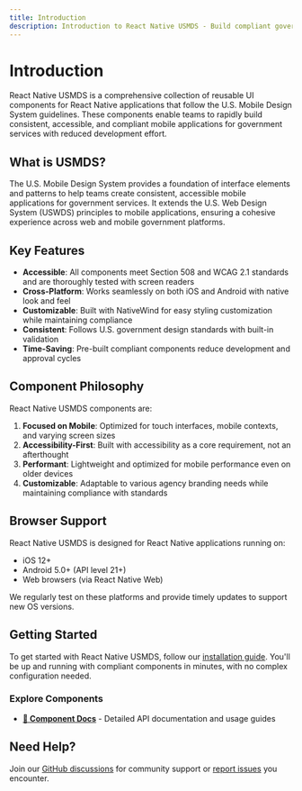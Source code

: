 ```yaml
---
title: Introduction
description: Introduction to React Native USMDS - Build compliant government mobile apps faster
---
```


# Introduction

React Native USMDS is a comprehensive collection of reusable UI components for React Native applications that follow the U.S. Mobile Design System guidelines. These components enable teams to rapidly build consistent, accessible, and compliant mobile applications for government services with reduced development effort.

## What is USMDS?

The U.S. Mobile Design System provides a foundation of interface elements and patterns to help teams create consistent, accessible mobile applications for government services. It extends the U.S. Web Design System (USWDS) principles to mobile applications, ensuring a cohesive experience across web and mobile government platforms.

## Key Features

- **Accessible**: All components meet Section 508 and WCAG 2.1 standards and are thoroughly tested with screen readers
- **Cross-Platform**: Works seamlessly on both iOS and Android with native look and feel
- **Customizable**: Built with NativeWind for easy styling customization while maintaining compliance
- **Consistent**: Follows U.S. government design standards with built-in validation
- **Time-Saving**: Pre-built compliant components reduce development and approval cycles

## Component Philosophy

React Native USMDS components are:

1. **Focused on Mobile**: Optimized for touch interfaces, mobile contexts, and varying screen sizes
2. **Accessibility-First**: Built with accessibility as a core requirement, not an afterthought
3. **Performant**: Lightweight and optimized for mobile performance even on older devices
4. **Customizable**: Adaptable to various agency branding needs while maintaining compliance with standards

## Browser Support

React Native USMDS is designed for React Native applications running on:

- iOS 12+
- Android 5.0+ (API level 21+)
- Web browsers (via React Native Web)

We regularly test on these platforms and provide timely updates to support new OS versions.

## Getting Started

To get started with React Native USMDS, follow our [installation guide](/docs/getting-started/initial-setup). You'll be up and running with compliant components in minutes, with no complex configuration needed.

### Explore Components

- **[📖 Component Docs](/docs/components)** - Detailed API documentation and usage guides

## Need Help?

Join our [GitHub discussions](https://github.com/blencorp/react-native-usmds/discussions) for community support or [report issues](https://github.com/blencorp/react-native-usmds/issues) you encounter.